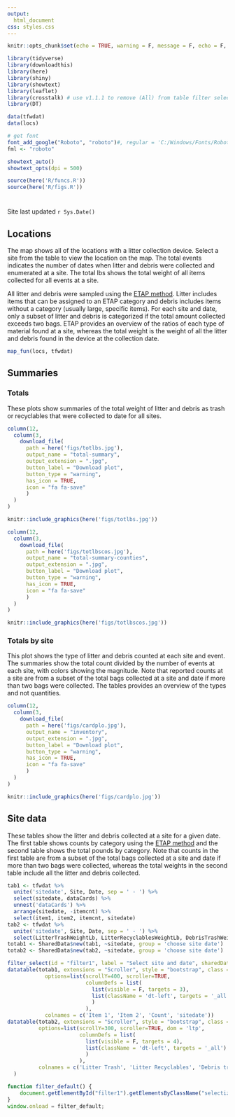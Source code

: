 ```yaml
---
output: 
  html_document
css: styles.css
---
```


```r
knitr::opts_chunk$set(echo = TRUE, warning = F, message = F, echo = F, fig.path = 'figs/', fig.align = 'center')

library(tidyverse)
library(downloadthis)
library(here)
library(shiny)
library(showtext)
library(leaflet)
library(crosstalk) # use v1.1.1 to remove (All) from table filter selection
library(DT)

data(tfwdat)
data(locs)

# get font
font_add_google("Roboto", "roboto")#, regular = 'C:/Windows/Fonts/Roboto.ttf')
fml <- "roboto"

showtext_auto()
showtext_opts(dpi = 500)

source(here('R/funcs.R'))
source(here('R/figs.R'))
```

# {.tabset .tabset-fade .tabset-pills}

Site last updated `r Sys.Date()`

## Locations

The map shows all of the locations with a litter collection device.  Select a site from the table to view the location on the map.  The total events indicates the number of dates when litter and debris were collected and enumerated at a site.  The total lbs shows the total weight of all items collected for all events at a site.  

All litter and debris were sampled using the [ETAP method]((https://www.epa.gov/system/files/documents/2021-09/revised_final_etap_june2021.pdf){target="_blank"}). Litter includes items that can be assigned to an ETAP category and debris includes items without a category (usually large, specific items).  For each site and date, only a subset of litter and debris is categorized if the total amount collected exceeds two bags. ETAP provides an overview of the ratios of each type of material found at a site, whereas the total weight is the weight of all the litter and debris found in the device at the collection date.

```r
map_fun(locs, tfwdat)
```

## Summaries {.tabset .tabset-fade}

### Totals

These plots show summaries of the total weight of litter and debris as trash or recyclables that were collected to date for all sites.

```r
column(12,
  column(3,
    download_file(
      path = here('figs/totlbs.jpg'),
      output_name = "total-summary",
      output_extension = ".jpg",
      button_label = "Download plot",
      button_type = "warning",
      has_icon = TRUE,
      icon = "fa fa-save"
      )
  )
)
```

```r
knitr::include_graphics(here('figs/totlbs.jpg'))
```

```r
column(12,
  column(3,
    download_file(
      path = here('figs/totlbscos.jpg'),
      output_name = "total-summary-counties",
      output_extension = ".jpg",
      button_label = "Download plot",
      button_type = "warning",
      has_icon = TRUE,
      icon = "fa fa-save"
      )
  )
)
```

```r
knitr::include_graphics(here('figs/totlbscos.jpg'))
```

### Totals by site

This plot shows the type of litter and debris counted at each site and event.  The summaries show the total count divided by the number of events at each site, with colors showing the magnitude. Note that reported counts at a site are from a subset of the total bags collected at a site and date if more than two bags were collected.  The tables provides an overview of the types and not quantities.  

```r
column(12,
  column(3,
    download_file(
      path = here('figs/cardplo.jpg'),
      output_name = "inventory",
      output_extension = ".jpg",
      button_label = "Download plot",
      button_type = "warning",
      has_icon = TRUE,
      icon = "fa fa-save"
      )
  )
)
```

```r
knitr::include_graphics(here('figs/cardplo.jpg'))
```

## Site data

These tables show the litter and debris collected at a site for a given date.  The first table shows counts by category using the [ETAP method]((https://www.epa.gov/system/files/documents/2021-09/revised_final_etap_june2021.pdf){target="_blank"}) and the second table shows the total pounds by category.  Note that counts in the first table are from a subset of the total bags collected at a site and date if more than two bags were collected, whereas the total weights in the second table include all the litter and debris collected.

```r
tab1 <- tfwdat %>%
  unite('sitedate', Site, Date, sep = ' - ') %>%   
  select(sitedate, dataCards) %>% 
  unnest('dataCards') %>% 
  arrange(sitedate, -itemcnt) %>%
  select(item1, item2, itemcnt, sitedate)
tab2 <- tfwdat %>% 
  unite('sitedate', Site, Date, sep = ' - ') %>% 
  select(LitterTrashWeightLb, LitterRecyclablesWeightLb, DebrisTrashWeightLb, DebrisRecyclablesWeightLb, sitedate)
totab1 <- SharedData$new(tab1, ~sitedate, group = 'choose site date')
totab2 <- SharedData$new(tab2, ~sitedate, group = 'choose site date')

filter_select(id = "filter1", label = "Select site and date", sharedData = totab1, group = ~sitedate, multiple = F)#,
datatable(totab1, extensions = "Scroller", style = "bootstrap", class = "compact", width="100%", rownames = F, caption = 'Items found', 
            options=list(scrollY=400, scroller=TRUE,
                         columnDefs = list(
                           list(visible = F, targets = 3),
                           list(className = 'dt-left', targets = '_all')
                           )
                         ), 
            colnames = c('Item 1', 'Item 2', 'Count', 'sitedate'))
datatable(totab2, extensions = "Scroller", style = "bootstrap", class = "compact", width="100%", rownames = F, caption = 'Total pounds by category',
          options=list(scrollY=300, scroller=TRUE, dom = 'ltp',
                       columnDefs = list(
                         list(visible = F, targets = 4),
                         list(className = 'dt-left', targets = '_all')
                         )
                       ),
          colnames = c('Litter Trash', 'Litter Recyclables', 'Debris trash', 'Debris Recyclables', 'sitedate')
  )
```

```js
function filter_default() {
    document.getElementById("filter1").getElementsByClassName("selectized")[0].selectize.setValue("HC_SB_Cotanchobee - 2021-06-29", false);
}
window.onload = filter_default;
```

<!-- <script type="text/javascript" src="js/iframeResizer.contentWindow.min.js"></script> -->
